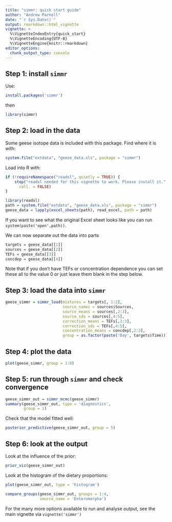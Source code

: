 ```yaml
---
title: "simmr: quick start guide"
author: "Andrew Parnell"
date: "`r Sys.Date()`"
output: rmarkdown::html_vignette
vignette: >
  %\VignetteIndexEntry{quick_start}
  %\VignetteEncoding{UTF-8}
  %\VignetteEngine{knitr::rmarkdown}
editor_options: 
  chunk_output_type: console
---
```


## Step 1: install `simmr`

Use:
```r
install.packages('simmr')
```

then
```r
library(simmr)
```

## Step 2: load in the data

Some geese isotope data is included with this package. Find where it is with:
```r
system.file("extdata", "geese_data.xls", package = "simmr")
```

Load into R with:
```r
if (!requireNamespace("readxl", quietly = TRUE)) {
    stop("readxl needed for this vignette to work. Please install it.",
      call. = FALSE)
}
```
```r
library(readxl)
path = system.file("extdata", "geese_data.xls", package = "simmr")
geese_data = lapply(excel_sheets(path), read_excel, path = path)
```

If you want to see what the original Excel sheet looks like you can run `system(paste('open',path))`.

We can now separate out the data into parts 
```r
targets = geese_data[[1]]
sources = geese_data[[2]]
TEFs = geese_data[[3]]
concdep = geese_data[[4]]
```

Note that if you don't have TEFs or concentration dependence you can set these all to the value 0 or just leave them blank in the step below. 

## Step 3: load the data into `simmr`

```r
geese_simmr = simmr_load(mixtures = targets[, 1:2],
                         source_names = sources$Sources,
                         source_means = sources[,2:3],
                         source_sds = sources[,4:5],
                         correction_means = TEFs[,2:3],
                         correction_sds = TEFs[,4:5],
                         concentration_means = concdep[,2:3],
                         group = as.factor(paste('Day', targets$Time)))
```

## Step 4: plot the data 

```r
plot(geese_simmr, group = 1:8)
```

## Step 5: run through `simmr` and check convergence

```r
geese_simmr_out = simmr_mcmc(geese_simmr)
summary(geese_simmr_out, type = 'diagnostics',
        group = 1)
```

Check that the model fitted well:
```r
posterior_predictive(geese_simmr_out, group = 5)
```

## Step 6: look at the output

Look at the influence of the prior:
```r
prior_viz(geese_simmr_out)
```

Look at the histogram of the dietary proportions:
```r
plot(geese_simmr_out, type = 'histogram')
```

```r
compare_groups(geese_simmr_out, groups = 1:4, 
               source_name = 'Enteromorpha')
```

For the many more options available to run and analyse output, see the main vignette via `vignette('simmr')`
